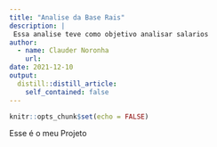 ```yaml
---
title: "Analise da Base Rais"
description: |
 Essa analise teve como objetivo analisar salarios 
author:
  - name: Clauder Noronha 
    url: 
date: 2021-12-10
output:
  distill::distill_article:
    self_contained: false
---
```



```r
knitr::opts_chunk$set(echo = FALSE)
```

Esse é o meu Projeto 

